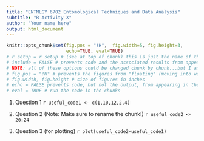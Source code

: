 ---
title: "ENTMLGY 6702 Entomological Techniques and Data Analysis"
subtitle: "R Activity X"
author: "Your name here"
output: html_document
---

```{r setup, include=FALSE}
knitr::opts_chunk$set(fig.pos = "!H",  fig.width=5, fig.height=3,
                      echo=TRUE, eval=TRUE)
# r setup = r setup # (see at top of chunk) this is just the name of this chunk. Each chunk within a script needs a unique name
# include = FALSE # prevents code and the associated results from appearing in the finished output file (e.g., PDF). R Markdown still runs the code in the chunk, and the results can be used by other chunks.
# NOTE: all of these options could be changed chunk by chunk...but I am specifying global options here (i.e., applied to all chunks) using "opts_chunk$set"
# fig.pos = "!H" # prevents the figures from "floating" (moving into weird locations as R tries to organize the output file)
# fig.width, fig.height # size of figures in inches
# echo = FALSE prevents code, but not the output, from appearing in the finished file. This is a useful way to embed figures.
# eval = TRUE # run the code in the chunks
```

\vspace{12pt}
@. Question 1
    ```{r Question 1}
useful_code1 <- c(1,10,12,2,4)
    ```

@. Question 2 (Note: Make sure to rename the chunk!)
    ```{r Question 2}
useful_code2 <- 20:24
    ```


@. Question 3 (for plotting)
    ```{r Question 3, fig.pos = 'h',fig.align="center", eval=T, echo=T, include=T}
plot(useful_code2~useful_code1)
    ```